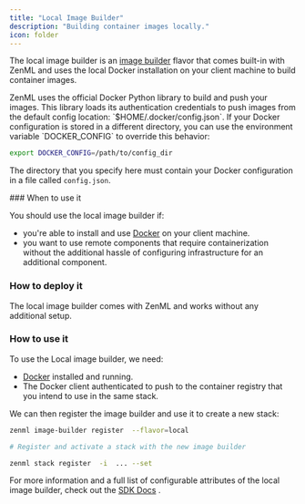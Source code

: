 ```yaml
---
title: "Local Image Builder"
description: "Building container images locally."
icon: folder
---
```


The local image builder is an [image builder](/develop/stack-components/image-builders) flavor that comes built-in with ZenML and uses the local Docker installation on your client machine to build container images.

<Info>
  ZenML uses the official Docker Python library to build and push your images. This library loads its authentication credentials to push images from the default config location: `$HOME/.docker/config.json`. If your Docker configuration is stored in a different directory, you can use the environment variable `DOCKER_CONFIG` to override this behavior:

```bash
export DOCKER_CONFIG=/path/to/config_dir
```

The directory that you specify here must contain your Docker configuration in a file called `config.json`.

</Info>
### When to use it

You should use the local image builder if:

* you're able to install and use [Docker](https://www.docker.com) on your client machine.
* you want to use remote components that require containerization without the additional hassle of configuring infrastructure for an additional component.

### How to deploy it

The local image builder comes with ZenML and works without any additional setup.

### How to use it

To use the Local image builder, we need:

* [Docker](https://www.docker.com) installed and running.
* The Docker client authenticated to push to the container registry that you intend to use in the same stack.

We can then register the image builder and use it to create a new stack:

```bash
zenml image-builder register  --flavor=local

# Register and activate a stack with the new image builder

zenml stack register  -i  ... --set
```

For more information and a full list of configurable attributes of the local image builder, check out the [SDK Docs](https://sdkdocs.zenml.io/latest/core%5Fcode%5Fdocs/core-image%5Fbuilders/#zenml.image%5Fbuilders.local%5Fimage%5Fbuilder.LocalImageBuilder) .
